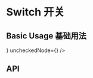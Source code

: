 

<Meta title="Components 基础组件/10 - Switch 开关" component={Switcher} />

# Switch 开关

## Basic Usage 基础用法

<Canvas>
  <Row>
    <Switcher className="demo-switch" checked />
    <Switcher className="demo-switch" checkedNode="ON" uncheckedNode="OFF" checked />
    <Switcher className="demo-switch" checkedNode="ON" uncheckedNode="OFF" />
    <Switcher
      className="demo-switch"
      checkedNode={<Icon icon="check" />}
      uncheckedNode={<Icon icon="times" />}
    />
  </Row>
</Canvas>

## API

<ArgsTable of={Switcher} />
